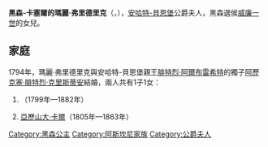 {{Multiple issues|
{{Expand language|1=en|time=2021-02-27T09:09:15+00:00}}
{{Unreferenced|time=2021-02-27T09:09:15+00:00}}
}}
{{Infobox noble
| name        = 瑪麗·弗里德里克
| title       = 安哈特-貝恩堡公爵夫人
| image       = Marie Friederike von Hessen-Kassel, Fürstin von Anhalt-Benburg.jpg
| birth_date  = {{birth date|1768|9|14|df=y}}
| birth_place = [[哈瑙|哈瑙]]
| death_date  = {{death date and age|1839|4|17|1768|9|14|df=y}}
| death_place = 哈瑙
| noble family= [[黑森王朝|黑森家族]]
| father      = [[威廉一世_(黑森選侯)|黑森選侯威廉一世]]
| mother      = [[丹麥的威廉明妮·卡羅琳|威廉明妮·卡羅琳]]
}}
'''黑森-卡塞爾的瑪麗·弗里德里克'''（{{lang-de|Marie Friederike von Hessen-Kassel}}，{{bd|1768年|9月14日|1839年|4月17日}}），[[安哈特-貝恩堡|安哈特-貝恩堡]]公爵夫人，黑森選侯[[威廉一世_(黑森選侯)|威廉一世]]的女兒。

== 家庭 ==
1794年，瑪麗·弗里德里克與安哈特-貝恩堡親王[[腓特烈·阿爾布雷希特_(安哈特-貝恩堡)|腓特烈·阿爾布雷希特]]的獨子[[阿歷克塞·腓特烈·克里斯蒂安|阿歷克塞·腓特烈·克里斯蒂安]]結婚，兩人共有1子1女：
# {{le|安哈特-貝恩堡的路易絲|Princess Luise of Anhalt-Bernburg|路易絲}}（1799年—1882年）
# [[亞歷山大·卡爾_(安哈特-貝恩堡)|亞歷山大·卡爾]]（1805年—1863年）

[[Category:黑森公主|Category:黑森公主]]
[[Category:阿斯坎尼家族|Category:阿斯坎尼家族]]
[[Category:公爵夫人|Category:公爵夫人]]